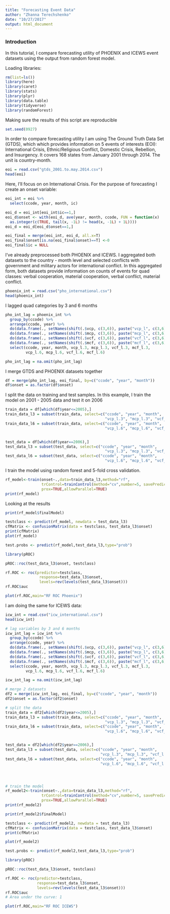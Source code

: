 ```yaml
---
title: "Forecasting Event Data"
author: "Zhanna Terechshenko"
date: "10/27/2017"
output: html_document
---
```

### Introduction #####

In this tutorial, I compare forecasting utility of PHOENIX and ICEWS event datasets using the output from random forest model. 


Loading libraries:
```r
rm(list=ls())
library(here)
library(caret)
library(stats)
library(plyr)
library(data.table)
library(tidyverse)
library(randomForest)
```

Making sure the results of this script are reproducible
```r
set.seed(0927)
```

In order to compare forecasting utility I am using The Ground Truth Data Set (GTDS), which which provides information on 5 events of interests (EOI): International Crisis, Ethnic/Religious Conflict, Domestic Crisis, Rebellion, and Insurgency. It covers 168 states from January 2001 through 2014. The unit is country-month.

```r
eoi = read.csv("gtds_2001.to.may.2014.csv")
head(eoi)
```
Here, I'll focus on  on International Crisis. 
For the purpose of forecasting I create an onset variable:

```r
eoi_int = eoi %>%
  select(ccode, year, month, ic)

eoi_d = eoi_int[eoi_int$ic==1,]
eoi_d$onset <- with(eoi_d, ave(year, month, ccode, FUN = function(x)
  as.integer(c(TRUE, tail(x, -1L) != head(x, -1L) + 1L))))
eoi_d = eoi_d[eoi_d$onset==1,]

eoi_final = merge(eoi_int, eoi_d, all.x=T)
eoi_final$onset[is.na(eoi_final$onset)==T] <-0
eoi_final$ic = NULL
```

I've already preprocessed both PHOENIX and ICEWS. I aggregated both datasets to the country - month level and selected conflicts with government and military actors for international conflict. 
In this aggregated form, both datasets provide information on counts of events for quad classes: verbal cooperation, material cooperation, verbal conflict, material conflict.


```r
phoenix_int = read.csv("pho_international.csv")
head(phoenix_int)
```

I lagged quad categories by 3 and 6 months

```r
pho_int_lag = phoenix_int %>% 
  group_by(ccode) %>% 
  arrange(ccode, year) %>% 
  do(data.frame(., setNames(shift(.$vcp, c(3,6)), paste("vcp_l", c(3,6), sep=".")))) %>%
  do(data.frame(., setNames(shift(.$mcp, c(3,6)), paste("mcp_l", c(3,6), sep=".")))) %>%
  do(data.frame(., setNames(shift(.$vcf, c(3,6)), paste("vcf_l", c(3,6), sep=".")))) %>%
  do(data.frame(., setNames(shift(.$mcf, c(3,6)), paste("mcf_l", c(3,6), sep=".")))) %>%
  select(ccode, year, month, vcp_l.3, mcp_l.3, vcf_l.3, mcf_l.3,
         vcp_l.6, mcp_l.6, vcf_l.6, mcf_l.6)

pho_int_lag = na.omit(pho_int_lag)
```

I merge GTDS and PHOENIX datasets together
```r
df = merge(pho_int_lag, eoi_final, by=c("ccode", "year", "month"))
df$onset = as.factor(df$onset)
```

I split the data on training and test samples. In this example, I train the model on 2001 - 2005 data and test it on 2006

```r
train_data = df[which(df$year<=2005),]
train_data_l3 = subset(train_data, select=c("ccode", "year", "month",
                                            "vcp_l.3", "mcp_l.3", "vcf_l.3", "mcf_l.3", 'onset'))
train_data_l6 = subset(train_data, select=c("ccode", "year", "month",
                                            "vcp_l.6", "mcp_l.6", "vcf_l.6", "mcf_l.6", 'onset'))


test_data = df[which(df$year==2006),]
test_data_l3 = subset(test_data, select=c("ccode", "year", "month",
                                            "vcp_l.3", "mcp_l.3", "vcf_l.3", "mcf_l.3", 'onset'))
test_data_l6 = subset(test_data, select=c("ccode", "year", "month",
                                            "vcp_l.6", "mcp_l.6", "vcf_l.6", "mcf_l.6", 'onset'))

```

I train the model using random forest and 5-fold cross validation. 

```r
rf_model<-train(onset~.,data=train_data_l3,method="rf",
                trControl=trainControl(method="cv",number=5, savePredictions = T),
                prox=TRUE,allowParallel=TRUE)
print(rf_model)
```

Looking at the results

```r
print(rf_model$finalModel)
```


```r
testclass <- predict(rf_model, newdata = test_data_l3)
cfMatrix <- confusionMatrix(data = testclass, test_data_l3$onset)
print(cfMatrix)
plot(rf_model)
```

```r
test.probs <- predict(rf_model,test_data_l3,type="prob")

library(pROC)	

pROC::roc(test_data_l3$onset, testclass)

rf.ROC <- roc(predictor=testclass,
               response=test_data_l3$onset,
               levels=rev(levels(test_data_l3$onset)))
rf.ROC$auc

plot(rf.ROC,main="RF ROC Phoenix")
```


I am doing the same for ICEWS data:
```r
icw_int = read.csv("icw_international.csv")
head(icw_int)
```

```r
# lag variables by 3 and 6 months
icw_int_lag = icw_int %>% 
  group_by(ccode) %>% 
  arrange(ccode, year) %>% 
  do(data.frame(., setNames(shift(.$vcp, c(3,6)), paste("vcp_l", c(3,6), sep=".")))) %>%
  do(data.frame(., setNames(shift(.$mcp, c(3,6)), paste("mcp_l", c(3,6), sep=".")))) %>%
  do(data.frame(., setNames(shift(.$vcf, c(3,6)), paste("vcf_l", c(3,6), sep=".")))) %>%
  do(data.frame(., setNames(shift(.$mcf, c(3,6)), paste("mcf_l", c(3,6), sep=".")))) %>%
  select(ccode, year, month, vcp_l.3, mcp_l.3, vcf_l.3, mcf_l.3,
         vcp_l.6, mcp_l.6, vcf_l.6, mcf_l.6)

icw_int_lag = na.omit(icw_int_lag)

# merge 2 datasets
df2 = merge(icw_int_lag, eoi_final, by=c("ccode", "year", "month"))
df2$onset = as.factor(df2$onset)

# split the data
train_data = df2[which(df2$year<=2005),]
train_data_l3 = subset(train_data, select=c("ccode", "year", "month",
                                            "vcp_l.3", "mcp_l.3", "vcf_l.3", "mcf_l.3", 'onset'))
train_data_l6 = subset(train_data, select=c("ccode", "year", "month",
                                            "vcp_l.6", "mcp_l.6", "vcf_l.6", "mcf_l.6", 'onset'))


test_data = df2[which(df2$year==2006),]
test_data_l3 = subset(test_data, select=c("ccode", "year", "month",
                                          "vcp_l.3", "mcp_l.3", "vcf_l.3", "mcf_l.3", 'onset'))
test_data_l6 = subset(test_data, select=c("ccode", "year", "month",
                                          "vcp_l.6", "mcp_l.6", "vcf_l.6", "mcf_l.6", 'onset'))




# train the model
rf_model2<-train(onset~.,data=train_data_l3,method="rf",
                trControl=trainControl(method="cv",number=5, savePredictions = T),
                prox=TRUE,allowParallel=TRUE)
print(rf_model2)
```

```r
print(rf_model2$finalModel)
```


```r
testclass <- predict(rf_model2, newdata = test_data_l3)
cfMatrix <- confusionMatrix(data = testclass, test_data_l3$onset)
print(cfMatrix)

```


```r
plot(rf_model2)
```

```r

test.probs <- predict(rf_model2,test_data_l3,type="prob")

library(pROC)	

pROC::roc(test_data_l3$onset, testclass)

rf.ROC <- roc(predictor=testclass,
              response=test_data_l3$onset,
              levels=rev(levels(test_data_l3$onset)))
rf.ROC$auc
# Area under the curve: 1

plot(rf.ROC,main="RF ROC ICEWS")

```

